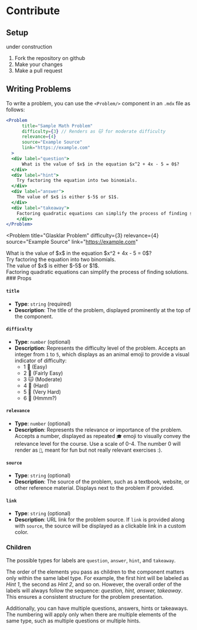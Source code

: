 

# Contribute

## Setup



<Callout type="warning" emoji="🚧">
  under construction
</Callout>

1. Fork the repository on github
2. Make your changes 
3. Make a pull request

## Writing Problems
To write a problem, you can use the `<Problem/>` component in an `.mdx` file as follows:



```jsx
<Problem
      title="Sample Math Problem"
      difficulty={3} // Renders as 🐱 for moderate difficulty
      relevance={4}
      source="Example Source"
      link="https://example.com"
  >
  <div label="question">
      What is the value of $x$ in the equation $x^2 + 4x - 5 = 0$?
  </div>
  <div label="hint">
    Try factoring the equation into two binomials.
  </div>
  <div label="answer">
    The value of $x$ is either $-5$ or $1$.
  </div>
  <div label="takeaway">
    Factoring quadratic equations can simplify the process of finding solutions.
    </div>
</Problem>
```
<Problem
      title="Glasklar Problem"
      difficulty={3} 
      relevance={4} 
      source="Example Source"
      link="https://example.com"
  >
  <div label="question">
      What is the value of $x$ in the equation $x^2 + 4x - 5 = 0$?
  </div>
  <div label="hint">
    Try factoring the equation into two binomials.
  </div>
  <div label="answer">
    The value of $x$ is either $-5$ or $1$.
  </div>
  <div label="takeaway">
    Factoring quadratic equations can simplify the process of finding solutions.
    </div>
</Problem>
### Props

#### `title`
- **Type**: `string` (required)
- **Description**: The title of the problem, displayed prominently at the top of the component.

#### `difficulty`
- **Type**: `number` (optional)
- **Description**: Represents the difficulty level of the problem. Accepts an integer from `1` to `5`, which displays as an animal emoji to provide a visual indicator of difficulty:
  - 1 🐣 (Easy)
  - 2 🐢 (Fairly Easy)
  - 3 🐱 (Moderate)
  - 4 🐺 (Hard)
  - 5 🦁 (Very Hard)
  - 6 🐉 (Hmmm?)

#### `relevance`
- **Type**: `number` (optional)
- **Description**: Represents the relevance or importance of the problem. Accepts a number, displayed as repeated `🎓` emoji to visually convey the relevance level for the course. Use a scale of 0-4. The number 0 will render as `🪩`, meant for fun but not really relevant exercises :). 

#### `source`
- **Type**: `string` (optional)
- **Description**: The source of the problem, such as a textbook, website, or other reference material. Displays next to the problem if provided.

#### `link`
- **Type**: `string` (optional)
- **Description**: URL link for the problem source. If `link` is provided along with `source`, the source will be displayed as a clickable link in a custom color.


### Children

The possible types for labels are `question`, `answer`, `hint`, and `takeaway`.

The order of the elements you pass as children to the component matters only within the same label type. For example, the first hint will be labeled as *Hint 1*, the second as *Hint 2*, and so on. However, the overall order of the labels will always follow the sequence: *question, hint, answer, takeaway*. This ensures a consistent structure for the problem presentation.

Additionally, you can have multiple questions, answers, hints or takeaways. The numbering will apply only when there are multiple elements of the same type, such as multiple questions or multiple hints.


